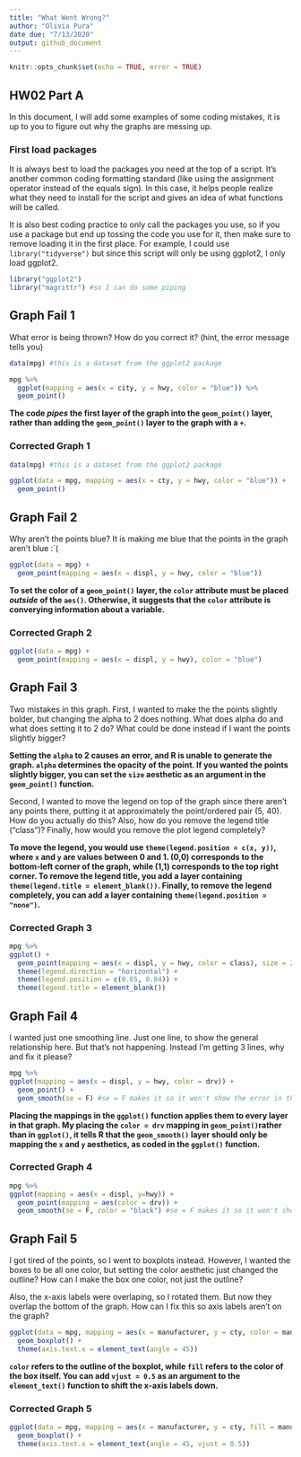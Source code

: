 ```yaml
---
title: "What Went Wrong?"
author: "Olivia Pura"
date due: "7/13/2020"
output: github_document
---
```


```r
knitr::opts_chunk$set(echo = TRUE, error = TRUE)
```

## HW02 Part A

In this document, I will add some examples of some coding mistakes, it is up to you to figure out why the graphs are messing up. 

### First load packages

It is always best to load the packages you need at the top of a script. It's another common coding formatting standard (like using the assignment operator instead of the equals sign). In this case, it helps people realize what they need to install for the script and gives an idea of what functions will be called. 

It is also best coding practice to only call the packages you use, so if you use a package but end up tossing the code you use for it, then make sure to remove loading it in the first place. For example, I could use `library("tidyverse")` but since this script will only be using ggplot2, I only load ggplot2.

```r
library("ggplot2")
library("magrittr") #so I can do some piping
```


## Graph Fail 1

What error is being thrown? How do you correct it? (hint, the error message tells you)

```r
data(mpg) #this is a dataset from the ggplot2 package

mpg %>% 
  ggplot(mapping = aes(x = city, y = hwy, color = "blue")) %>% 
  geom_point()

```

**The code _pipes_ the first layer of the graph into the `geom_point()` layer, rather than adding the `geom_point()` layer to the graph with a `+`.**

### Corrected Graph 1


```r
data(mpg) #this is a dataset from the ggplot2 package

ggplot(data = mpg, mapping = aes(x = cty, y = hwy, color = "blue")) +
  geom_point()

```

## Graph Fail 2
Why aren't the points blue? It is making me blue that the points in the graph aren't blue :`(

```r
ggplot(data = mpg) + 
  geom_point(mapping = aes(x = displ, y = hwy, color = "blue"))

```

**To set the color of a `geom_point()` layer, the `color` attribute must be placed _outside_ of the `aes()`. Otherwise, it suggests that the `color` attribute is converying information about a variable.**

### Corrected Graph 2
```r
ggplot(data = mpg) + 
  geom_point(mapping = aes(x = displ, y = hwy), color = "blue")

```

## Graph Fail 3
Two mistakes in this graph. First, I wanted to make the the points slightly bolder, but changing the alpha to 2 does nothing. What does alpha do and what does setting it to 2 do? What could be done instead if I want the points slightly bigger? 

**Setting the `alpha` to 2 causes an error, and R is unable to generate the graph. `alpha` determines the opacity of the point. If you wanted the points slightly bigger, you can set the `size` aesthetic as an argument in the `geom_point()` function.**

Second, I wanted to move the legend on top of the graph since there aren't any points there, putting it at approximately the point/ordered pair (5, 40). How do you actually do this? Also, how do you remove the legend title ("class")? Finally, how would you remove the plot legend completely?

**To move the legend, you would use `theme(legend.position = c(x, y))`, where `x` and `y` are values between 0 and 1. (0,0) corresponds to the bottom-left corner of the graph, while (1,1) corresponds to the top right corner. To remove the legend title, you add a layer containing `theme(legend.title = element_blank())`. Finally, to remove the legend completely, you can add a layer containing `theme(legend.position = "none")`.**

### Corrected Graph 3

```r
mpg %>% 
ggplot() + 
  geom_point(mapping = aes(x = displ, y = hwy, color = class), size = 2) +
  theme(legend.direction = "horizontal") +
  theme(legend.position = c(0.65, 0.84)) +
  theme(legend.title = element_blank())

```

## Graph Fail 4
I wanted just one smoothing line. Just one line, to show the general relationship here. But that's not happening. Instead I'm getting 3 lines, why and fix it please?

```r
mpg %>% 
ggplot(mapping = aes(x = displ, y = hwy, color = drv)) + 
  geom_point() + 
  geom_smooth(se = F) #se = F makes it so it won't show the error in the line of fit
```

**Placing the mappings in the `ggplot()` function applies them to every layer in that graph. My placing the `color = drv` mapping in `geom_point()`rather than in `ggplot()`, it tells R that the `geom_smooth()` layer should only be mapping the `x` and `y` aesthetics, as coded in the `ggplot()` function.**

### Corrected Graph 4

```r
mpg %>% 
ggplot(mapping = aes(x = displ, y=hwy)) + 
  geom_point(mapping = aes(color = drv)) + 
  geom_smooth(se = F, color = "black") #se = F makes it so it won't show the error in the line of fit
```


## Graph Fail 5
I got tired of the points, so I went to boxplots instead. However, I wanted the boxes to be all one color, but setting the color aesthetic just changed the outline? How can I make the box one color, not just the outline? 

Also, the x-axis labels were overlaping, so I rotated them. But now they overlap the bottom of the graph. How can I fix this so axis labels aren't on the graph?


```r
ggplot(data = mpg, mapping = aes(x = manufacturer, y = cty, color = manufacturer)) + 
  geom_boxplot() + 
  theme(axis.text.x = element_text(angle = 45))
```
 
**`color` refers to the outline of the boxplot, while `fill` refers to the color of the box itself. You can add `vjust = 0.5` as an argument to the `element_text()` function to shift the x-axis labels down.** 

### Corrected Graph 5

```r
ggplot(data = mpg, mapping = aes(x = manufacturer, y = cty, fill = manufacturer)) + 
  geom_boxplot() + 
  theme(axis.text.x = element_text(angle = 45, vjust = 0.5))
```